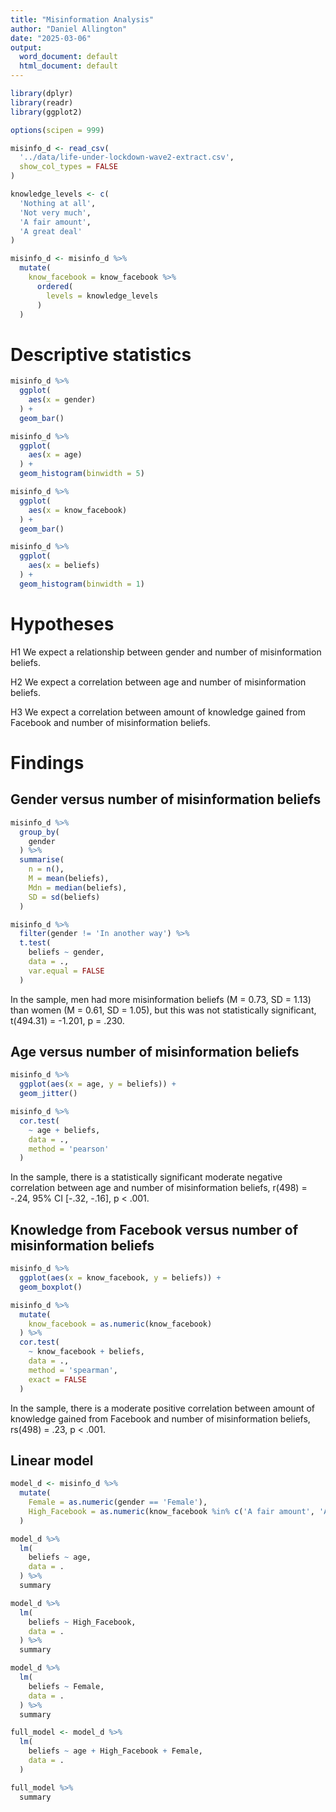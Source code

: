 ```yaml
---
title: "Misinformation Analysis"
author: "Daniel Allington"
date: "2025-03-06"
output:
  word_document: default
  html_document: default
---
```


```r
library(dplyr)
library(readr)
library(ggplot2)

options(scipen = 999)

misinfo_d <- read_csv(
  '../data/life-under-lockdown-wave2-extract.csv',
  show_col_types = FALSE
)

knowledge_levels <- c(
  'Nothing at all',
  'Not very much',
  'A fair amount',
  'A great deal'
)

misinfo_d <- misinfo_d %>%
  mutate(
    know_facebook = know_facebook %>%
      ordered(
        levels = knowledge_levels
      )
  )

```

# Descriptive statistics
```r
misinfo_d %>%
  ggplot(
    aes(x = gender)
  ) +
  geom_bar()
```

```r
misinfo_d %>%
  ggplot(
    aes(x = age)
  ) +
  geom_histogram(binwidth = 5)
```

```r
misinfo_d %>%
  ggplot(
    aes(x = know_facebook)
  ) +
  geom_bar()
```

```r
misinfo_d %>%
  ggplot(
    aes(x = beliefs)
  ) +
  geom_histogram(binwidth = 1)
```

# Hypotheses
H1 We expect a relationship between gender and number of misinformation beliefs.

H2 We expect a correlation between age and number of misinformation beliefs.

H3 We expect a correlation between amount of knowledge gained from Facebook and number of misinformation beliefs.

# Findings
## Gender versus number of misinformation beliefs
```r
misinfo_d %>%
  group_by(
    gender
  ) %>%
  summarise(
    n = n(),
    M = mean(beliefs),
    Mdn = median(beliefs),
    SD = sd(beliefs)
  )
```

```r
misinfo_d %>%
  filter(gender != 'In another way') %>%
  t.test(
    beliefs ~ gender,
    data = .,
    var.equal = FALSE
  )
```

In the sample, men had more misinformation beliefs (M = 0.73, SD = 1.13) than women (M = 0.61, SD = 1.05), but this was not statistically significant, t(494.31) = -1.201, p = .230.

## Age versus number of misinformation beliefs
```r
misinfo_d %>%
  ggplot(aes(x = age, y = beliefs)) +
  geom_jitter()
```

```r
misinfo_d %>%
  cor.test(
    ~ age + beliefs,
    data = .,
    method = 'pearson'
  )
```

In the sample, there is a statistically significant moderate negative correlation between age and number of misinformation beliefs, r(498) = -.24, 95% CI [-.32, -.16], p < .001.

## Knowledge from Facebook versus number of misinformation beliefs
```r
misinfo_d %>%
  ggplot(aes(x = know_facebook, y = beliefs)) +
  geom_boxplot()
```

```r
misinfo_d %>%
  mutate(
    know_facebook = as.numeric(know_facebook)
  ) %>%
  cor.test(
    ~ know_facebook + beliefs,
    data = .,
    method = 'spearman',
    exact = FALSE
  )
```

In the sample, there is a moderate positive correlation between amount of knowledge gained from Facebook and number of misinformation beliefs, rs(498) = .23, p < .001.



## Linear model
```r
model_d <- misinfo_d %>%
  mutate(
    Female = as.numeric(gender == 'Female'),
    High_Facebook = as.numeric(know_facebook %in% c('A fair amount', 'A great deal'))
  )
```

```r
model_d %>%
  lm(
    beliefs ~ age,
    data = .
  ) %>%
  summary
```

```r
model_d %>%
  lm(
    beliefs ~ High_Facebook,
    data = .
  ) %>%
  summary
```

```r
model_d %>%
  lm(
    beliefs ~ Female,
    data = .
  ) %>%
  summary
```

```r
full_model <- model_d %>%
  lm(
    beliefs ~ age + High_Facebook + Female,
    data = .
  )

full_model %>%
  summary
```


